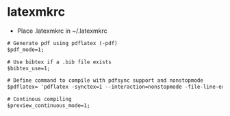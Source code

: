 # latexmkrc

-   Place .latexmkrc in \~/.latexmkrc

``` default
# Generate pdf using pdflatex (-pdf)
$pdf_mode=1;

# Use bibtex if a .bib file exists
$bibtex_use=1;

# Define command to compile with pdfsync support and nonstopmode
$pdflatex= 'pdflatex -synctex=1 --interaction=nonstopmode -file-line-error';

# Continous compiling
$preview_continuous_mode=1;
```
